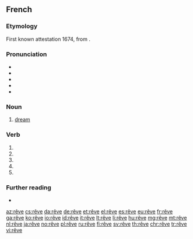 {{also|reve|revé|rêvé|revê}}
==French==

===Etymology===
First known attestation 1674, from {{m|fr|rêver||to dream}}.

===Pronunciation===
* {{IPA|/ʁɛv/|lang=fr}}
* {{audio|Fr-rêve.ogg|Audio (France, Paris)|lang=fr}}
* {{audio|Qc-rêve.ogg|Audio (CAN)|lang=fr}}
* {{rhymes|ɛv|lang=fr}}
* {{homophones|rêves|lang=fr}}

===Noun===
{{fr-noun|m}}

# [[dream]]

===Verb===
{{fr-verb-form}}

# {{inflection of|rêver||1|s|pres|indc|lang=fr}}
# {{inflection of|rêver||3|s|pres|indc|lang=fr}}
# {{inflection of|rêver||1|s|pres|subj|lang=fr}}
# {{inflection of|rêver||3|s|pres|subj|lang=fr}}
# {{inflection of|rêver||2|s|impr|lang=fr}}

===Further reading===
* {{R:TLFi}}

{{catlangcode|fr|Thinking}}

[[az:rêve]]
[[cs:rêve]]
[[da:rêve]]
[[de:rêve]]
[[et:rêve]]
[[el:rêve]]
[[es:rêve]]
[[eu:rêve]]
[[fr:rêve]]
[[ga:rêve]]
[[ko:rêve]]
[[io:rêve]]
[[id:rêve]]
[[it:rêve]]
[[lt:rêve]]
[[li:rêve]]
[[hu:rêve]]
[[mg:rêve]]
[[mt:rêve]]
[[nl:rêve]]
[[ja:rêve]]
[[no:rêve]]
[[pl:rêve]]
[[ru:rêve]]
[[fi:rêve]]
[[sv:rêve]]
[[th:rêve]]
[[chr:rêve]]
[[tr:rêve]]
[[vi:rêve]]